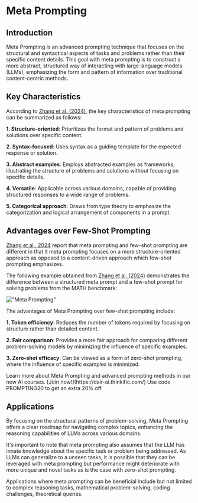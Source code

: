# Meta Prompting

## Introduction

Meta Prompting is an advanced prompting technique that focuses on the structural and syntactical aspects of tasks and problems rather than their specific content details. This goal with meta prompting is to construct a more abstract, structured way of interacting with large language models (LLMs), emphasizing the form and pattern of information over traditional content-centric methods.

## Key Characteristics

According to [Zhang et al. (2024)](https://arxiv.org/abs/2311.11482), the key characteristics of meta prompting can be summarized as follows:

**1. Structure-oriented**: Prioritizes the format and pattern of problems and solutions over specific content.

**2. Syntax-focused**: Uses syntax as a guiding template for the expected response or solution.

**3. Abstract examples**: Employs abstracted examples as frameworks, illustrating the structure of problems and solutions without focusing on specific details.

**4. Versatile**: Applicable across various domains, capable of providing structured responses to a wide range of problems.

**5. Categorical approach**: Draws from type theory to emphasize the categorization and logical arrangement of components in a prompt.

## Advantages over Few-Shot Prompting

[Zhang et al., 2024](https://arxiv.org/abs/2311.11482) report that meta prompting and few-shot prompting are different in that it meta prompting focuses on a more structure-oriented approach as opposed to a content-driven approach which few-shot prompting emphasizes. 

The following example obtained from [Zhang et al. (2024)](https://arxiv.org/abs/2311.11482) demonstrates the difference between a structured meta prompt and a few-shot prompt for solving problems from the MATH benchmark:

!["Meta Prompting"](../../img/techniques/meta-prompting.png)

The advantages of Meta Prompting over few-shot prompting include:

**1. Token efficiency**: Reduces the number of tokens required by focusing on structure rather than detailed content.

**2. Fair comparison**: Provides a more fair approach for comparing different problem-solving models by minimizing the influence of specific examples.

**3. Zero-shot efficacy**: Can be viewed as a form of zero-shot prompting, where the influence of specific examples is minimized.

<Callout type= "info" emoji="🎓">
Learn more about Meta Prompting and advanced prompting methods in our new AI courses. [Join now!](https://dair-ai.thinkific.com/)
Use code PROMPTING20 to get an extra 20% off.
</Callout>

## Applications

By focusing on the structural patterns of problem-solving, Meta Prompting offers a clear roadmap for navigating complex topics, enhancing the reasoning capabilities of LLMs across various domains.

It's important to note that meta prompting also assumes that the LLM has innate knowledge about the specific task or problem being addressed. As LLMs can generalize to a unseen tasks, it is possible that they can be leveraged with meta prompting but performance might deteriorate with more unique and novel tasks as is the case with zero-shot prompting. 

Applications where meta prompting can be beneficial include but not limited to complex reasoning tasks, mathematical problem-solving, coding challenges, theoretical queries.

